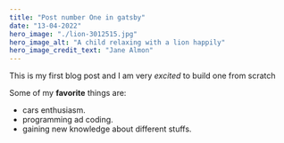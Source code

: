 ```yaml
---
title: "Post number One in gatsby"
date: "13-04-2022"
hero_image: "./lion-3012515.jpg"
hero_image_alt: "A child relaxing with a lion happily"
hero_image_credit_text: "Jane Almon"
---
```


This is my first blog post and I am very *excited* to build one from scratch

Some of my **favorite** things are:
* cars enthusiasm.
* programming ad coding.
* gaining new knowledge about different stuffs.


